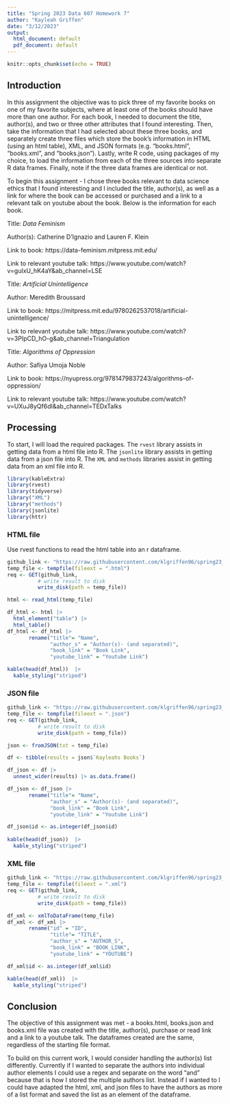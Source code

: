 ---
title: "Spring 2023 Data 607 Homework 7"
author: "Kayleah Griffen"
date: "3/12/2023"
output:
  html_document: default
  pdf_document: default
---

```{r setup, include=FALSE}
knitr::opts_chunk$set(echo = TRUE)
```

## Introduction

In this assignment the objective was to pick three of my favorite books on one of my favorite subjects, where at least one of the books should have more than one author. For each book, I needed to document the title, author(s), and two or three other attributes that I found interesting. Then, take the information that I had selected about these three books, and separately create three files which store the book’s information in HTML (using an html table), XML, and JSON formats (e.g. “books.html”, “books.xml”, and “books.json”). Lastly, write R code, using packages of my choice, to load the information from each of the three sources into separate R data frames. Finally, note if the three data frames are identical or not. 

To begin this assignment - I chose three books relevant to data science ethics that I found interesting and I included the title, author(s), as well as a link for where the book can be accessed or purchased and a link to a relevant talk on youtube about the book. Below is the information for each book.

Title: *Data Feminism*

Author(s): Catherine D'Ignazio and Lauren F. Klein

Link to book: https://data-feminism.mitpress.mit.edu/

Link to relevant  youtube talk: https://www.youtube.com/watch?v=guIxU_hK4aY&ab_channel=LSE



Title: *Artificial Unintelligence*

Author:  Meredith Broussard

Link to book: https://mitpress.mit.edu/9780262537018/artificial-unintelligence/

Link to relevant youtube talk: https://www.youtube.com/watch?v=3PIpCD_hO-g&ab_channel=Triangulation



Title: *Algorithms of Oppression*

Author:  Safiya Umoja Noble

Link to book: https://nyupress.org/9781479837243/algorithms-of-oppression/

Link to relevant youtube talk: https://www.youtube.com/watch?v=UXuJ8yQf6dI&ab_channel=TEDxTalks

## Processing

To start, I will load the required packages. The `rvest` library assists in getting data from a html file into R. The `jsonlite` library assists in getting data from a json file into R. The `XML` and `methods` libraries assist in getting data from an xml file into R.

```{r, warning=FALSE, message=FALSE}
library(kableExtra)
library(rvest)
library(tidyverse)
library("XML")
library("methods")
library(jsonlite)
library(httr)
```


### HTML file

Use rvest functions to read the html table into an r dataframe.

```{r}
github_link <- "https://raw.githubusercontent.com/klgriffen96/spring23_data607_hw7/main/books.html"
temp_file <- tempfile(fileext = ".html")
req <- GET(github_link, 
          # write result to disk
          write_disk(path = temp_file))

html <- read_html(temp_file)

df_html <- html |> 
  html_element("table") |> 
  html_table()
df_html <- df_html |>
       rename("title"= "Name", 
              "author_s" = "Author(s)- (and separated)",
              "book_link" = "Book Link",
              "youtube_link" = "Youtube Link")

kable(head(df_html))  |>
  kable_styling("striped")
```

### JSON file

```{r}
github_link <- "https://raw.githubusercontent.com/klgriffen96/spring23_data607_hw7/main/books.json"
temp_file <- tempfile(fileext = ".json")
req <- GET(github_link, 
          # write result to disk
          write_disk(path = temp_file))

json <- fromJSON(txt = temp_file) 

df <- tibble(results = json$`Kayleahs Books`) 

df_json <- df |> 
  unnest_wider(results) |> as.data.frame()

df_json <- df_json |>
       rename("title"= "Name", 
              "author_s" = "Author(s)- (and separated)",
              "book_link" = "Book Link",
              "youtube_link" = "Youtube Link")

df_json$id <- as.integer(df_json$id)
  
kable(head(df_json))  |>
  kable_styling("striped")
```

### XML file

```{r}
github_link <- "https://raw.githubusercontent.com/klgriffen96/spring23_data607_hw7/main/books.xml"
temp_file <- tempfile(fileext = ".xml")
req <- GET(github_link, 
          # write result to disk
          write_disk(path = temp_file))

df_xml <- xmlToDataFrame(temp_file)
df_xml <- df_xml |>
       rename("id" = "ID",
              "title"= "TITLE", 
              "author_s" = "AUTHOR_S",
              "book_link" = "BOOK_LINK",
              "youtube_link" = "YOUTUBE")

df_xml$id <- as.integer(df_xml$id)

kable(head(df_xml))  |>
  kable_styling("striped")
```

## Conclusion

The objective of this assignment was met - a books.html, books.json and books.xml file was created with the title, author(s), purchase or read link and a link to a youtube talk. The dataframes created are the same, regardless of the starting file format.

To build on this current work, I would consider handling the author(s) list differently. Currently if I wanted to separate the authors into individual author elements I could use a regex and separate on the word "and" because that is how I stored the multiple authors list. Instead if I wanted to I could have adapted the html, xml, and json files to have the authors as more of a list format and saved the list as an element of the dataframe.
